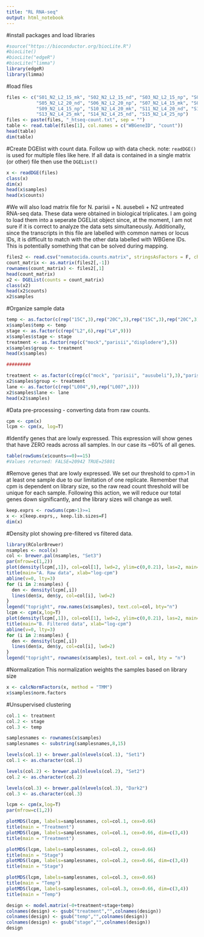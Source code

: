 ```yaml
---
title: "RL RNA-seq"
output: html_notebook
---
```


#install packages and load libraries
```r
#source("https://bioconductor.org/biocLite.R")
#biocLite()
#biocLite("edgeR")
#biocLite("limma")
library(edgeR)
library(limma)
```

#load files
```r
files <- c("S01_N2_L2_15_mk", "S02_N2_L2_15_nd", "S03_N2_L2_15_np", "S04_N2_L2_20_mk",
           "S05_N2_L2_20_nd", "S06_N2_L2_20_np", "S07_N2_L4_15_mk", "S08_N2_L4_15_nd",
           "S09_N2_L4_15_np", "S10_N2_L4_20_mk", "S11_N2_L4_20_nd", "S12_N2_L4_20_np",
           "S13_N2_L4_25_mk", "S14_N2_L4_25_nd", "S15_N2_L4_25_np")
files <- paste(files, "_htseq-count.txt", sep = "")
table <- read.table(files[1], col.names = c("WBGeneID", "count"))
head(table)
dim(table)
```

#Create DGElist with count data. Follow up with data check.
note: `readDGE()` is used for multiple files like here. If all data is contained in a single matrix (or other) file then use the `DGEList()`
```r
x <- readDGE(files)
class(x)
dim(x)
head(x$samples)
head(x$counts)
```
#We will also load matrix file for N. parisii + N. ausebeli + N2 untreated RNA-seq data.
These data were obtained in biological triplicates. I am going to load them into a seperate DGEList object since, at the moment, I am not sure if it is correct to analyze the data sets simultaneously.
Additionally, since the transcripts in this file are labelled with common names or locus IDs, it is difficult to match with the other data labelled with WBGene IDs. This is potentially something that can be solved during mapping.
```r
files2 <- read.csv("nematocida.counts.matrix", stringsAsFactors = F, check.names = F)
count_matrix <- as.matrix(files2[,-1])
rownames(count_matrix) <- files2[,1]
head(count_matrix)
x2 <- DGEList(counts = count_matrix)
class(x2)
head(x2$counts)
x2$samples
```

#Organize sample data 
```r
temp <- as.factor(c(rep("15C",3),rep("20C",3),rep("15C",3),rep("20C",3),rep("25C",3)))
x$samples$temp <- temp
stage <- as.factor(c(rep("L2",6),rep("L4",9)))
x$samples$stage <- stage
treatment <- as.factor(rep(c("mock","parisii","displodere"),5))
x$samples$group <- treatment
head(x$samples)

#########

treatment <- as.factor(c(rep(c("mock", "parisii", "ausubeli"),3),"parisii", "mock", "ausubeli"))
x2$samples$group <- treatment
lane <- as.factor(c(rep("L004",9),rep("L007",3)))
x2$samples$lane <- lane
head(x2$samples)
```
#Data pre-processing - converting data from raw counts.
```r
cpm <- cpm(x)
lcpm <- cpm(x, log=T)
```

#Identify genes that are lowly expressed. 
This expression will show genes that have ZERO reads across all samples. In our case its ~60% of all genes.
```r
table(rowSums(x$counts==0)==15) 
#Values returned: FALSE=20942 TRUE=25801
```

#Remove genes that are lowly expressed. 
We set our threshold to cpm>1 in at least one sample due to our limitation of one replicate. Remember that cpm is dependent on library size, so the raw read count threshold will be unique for each sample. Following this action, we will reduce our total genes down significantly, and the library sizes will change as well.
```r
keep.exprs <- rowSums(cpm>1)>=1
x <- x[keep.exprs,, keep.lib.sizes=F]
dim(x)
```
#Density plot showing pre-filtered vs filtered data.
```r
library(RColorBrewer)
nsamples <- ncol(x)
col <- brewer.pal(nsamples, "Set3")
par(mfrow=c(1,2))
plot(density(lcpm[,1]), col=col[1], lwd=2, ylim=c(0,0.21), las=2, main="", xlab="")
title(main="A. Raw data", xlab="log-cpm")
abline(v=0, lty=3)
for (i in 2:nsamples) {
  den <- density(lcpm[,i])
  lines(den$x, den$y, col=col[i], lwd=2)
}
legend("topright", row.names(x$samples), text.col=col, bty="n")
lcpm <- cpm(x,log=T)
plot(density(lcpm[,1]), col=col[1], lwd=2, ylim=c(0,0.21), las=2, main="", xlab="")
title(main="B. Filtered data", xlab="log-cpm")
abline(v=0, lty=3)
for (i in 2:nsamples) {
  den <- density(lcpm[,i])
  lines(den$x, den$y, col=col[i], lwd=2)
}
legend("topright", rownames(x$samples), text.col = col, bty = "n")
```

#Normalization
This normalization weights the samples based on library size
```r
x <- calcNormFactors(x, method = "TMM")
x$samples$norm.factors
```

#Unsupervised clustering
```r
col.1 <- treatment
col.2 <- stage
col.3 <- temp

samplesnames <- rownames(x$samples)
samplesnames <- substring(samplesnames,8,15)

levels(col.1) <- brewer.pal(nlevels(col.1), "Set1")
col.1 <- as.character(col.1)

levels(col.2) <- brewer.pal(nlevels(col.2), "Set2")
col.2 <- as.character(col.2)

levels(col.3) <- brewer.pal(nlevels(col.3), "Dark2")
col.3 <- as.character(col.3)

lcpm <- cpm(x,log=T)
par(mfrow=c(1,2))

plotMDS(lcpm, labels=samplesnames, col=col.1, cex=0.66)
title(main = "Treatment")
plotMDS(lcpm, labels=samplesnames, col=col.1, cex=0.66, dim=c(3,4))
title(main = "Treatment")

plotMDS(lcpm, labels=samplesnames, col=col.2, cex=0.66)
title(main = "Stage")
plotMDS(lcpm, labels=samplesnames, col=col.2, cex=0.66, dim=c(3,4))
title(main = "Stage")

plotMDS(lcpm, labels=samplesnames, col=col.3, cex=0.66)
title(main = "Temp")
plotMDS(lcpm, labels=samplesnames, col=col.3, cex=0.66, dim=c(3,4))
title(main = "Temp")
```

```r
design <- model.matrix(~0+treatment+stage+temp)
colnames(design) <- gsub("treatment","",colnames(design))
colnames(design) <- gsub("temp","",colnames(design))
colnames(design) <- gsub("stage","",colnames(design))
design
```

